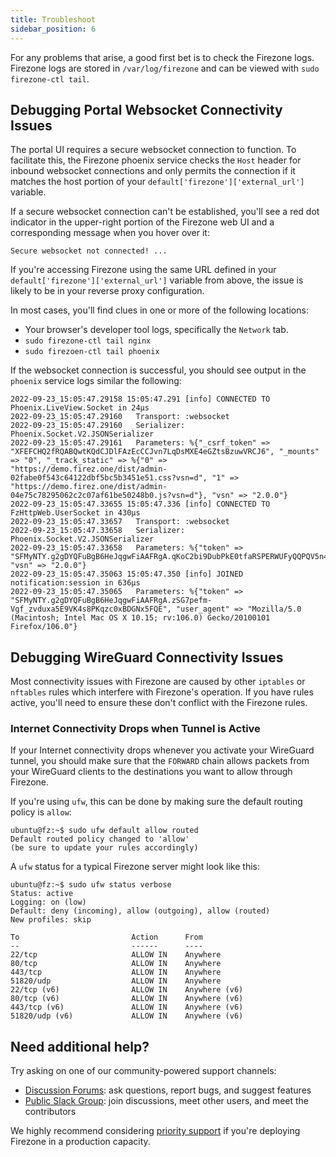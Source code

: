 ```yaml
---
title: Troubleshoot
sidebar_position: 6
---
```


For any problems that arise, a good first bet is to check the Firezone logs.
Firezone logs are stored in `/var/log/firezone` and can be viewed with
`sudo firezone-ctl tail`.

## Debugging Portal Websocket Connectivity Issues

The portal UI requires a secure websocket connection to function. To facilitate
this, the Firezone phoenix service checks the `Host` header for inbound
websocket connections and only permits the connection if it matches the host
portion of your `default['firezone']['external_url']` variable.

If a secure websocket connection can't be established, you'll see a red dot
indicator in the upper-right portion of the Firezone web UI and a corresponding
message when you hover over it:

```text
Secure websocket not connected! ...
```

If you're accessing Firezone using the same URL defined in your
`default['firezone']['external_url']` variable from above, the issue is likely
to be in your reverse proxy configuration.

In most cases, you'll find clues in one or more of the following locations:

* Your browser's developer tool logs, specifically the `Network` tab.
* `sudo firezone-ctl tail nginx`
* `sudo firezoen-ctl tail phoenix`

If the websocket connection is successful, you should see output in the
`phoenix` service logs similar the following:

```text
2022-09-23_15:05:47.29158 15:05:47.291 [info] CONNECTED TO Phoenix.LiveView.Socket in 24µs
2022-09-23_15:05:47.29160   Transport: :websocket
2022-09-23_15:05:47.29160   Serializer: Phoenix.Socket.V2.JSONSerializer
2022-09-23_15:05:47.29161   Parameters: %{"_csrf_token" => "XFEFCHQ2fRQABQwtKQdCJDlFAzEcCCJvn7LqDsMXE4eGZtsBzuwVRCJ6", "_mounts" => "0", "_track_static" => %{"0" => "https://demo.firez.one/dist/admin-02fabe0f543c64122dbf5bc5b3451e51.css?vsn=d", "1" => "https://demo.firez.one/dist/admin-04e75c78295062c2c07af61be50248b0.js?vsn=d"}, "vsn" => "2.0.0"}
2022-09-23_15:05:47.33655 15:05:47.336 [info] CONNECTED TO FzHttpWeb.UserSocket in 430µs
2022-09-23_15:05:47.33657   Transport: :websocket
2022-09-23_15:05:47.33658   Serializer: Phoenix.Socket.V2.JSONSerializer
2022-09-23_15:05:47.33658   Parameters: %{"token" => "SFMyNTY.g2gDYQFuBgB6HeJqgwFiAAFRgA.qKoC2bi9DubPkE0tfaRSPERWUFyQQPQV5n4nFKVppxc", "vsn" => "2.0.0"}
2022-09-23_15:05:47.35063 15:05:47.350 [info] JOINED notification:session in 636µs
2022-09-23_15:05:47.35065   Parameters: %{"token" => "SFMyNTY.g2gDYQFuBgB6HeJqgwFiAAFRgA.zSG7pefm-Vgf_zvduxa5E9VK4s8PKqzc0xBDGNx5FQE", "user_agent" => "Mozilla/5.0 (Macintosh; Intel Mac OS X 10.15; rv:106.0) Gecko/20100101 Firefox/106.0"}
```

## Debugging WireGuard Connectivity Issues

Most connectivity issues with Firezone are caused by other `iptables` or
`nftables` rules which interfere with Firezone's operation. If you have rules
active, you'll need to ensure these don't conflict with the Firezone rules.

### Internet Connectivity Drops when Tunnel is Active

If your Internet connectivity drops whenever you activate your WireGuard
tunnel, you should make sure that the `FORWARD` chain allows packets
from your WireGuard clients to the destinations you want to allow through
Firezone.

If you're using `ufw`, this can be done by making sure the default routing
policy is `allow`:

```text
ubuntu@fz:~$ sudo ufw default allow routed
Default routed policy changed to 'allow'
(be sure to update your rules accordingly)
```

A `ufw` status for a typical Firezone server might look like this:

```text
ubuntu@fz:~$ sudo ufw status verbose
Status: active
Logging: on (low)
Default: deny (incoming), allow (outgoing), allow (routed)
New profiles: skip

To                         Action      From
--                         ------      ----
22/tcp                     ALLOW IN    Anywhere
80/tcp                     ALLOW IN    Anywhere
443/tcp                    ALLOW IN    Anywhere
51820/udp                  ALLOW IN    Anywhere
22/tcp (v6)                ALLOW IN    Anywhere (v6)
80/tcp (v6)                ALLOW IN    Anywhere (v6)
443/tcp (v6)               ALLOW IN    Anywhere (v6)
51820/udp (v6)             ALLOW IN    Anywhere (v6)
```

## Need additional help?

Try asking on one of our community-powered support channels:

* [Discussion Forums](https://discourse.firez.one/): ask questions, report bugs,
and suggest features
* [Public Slack Group](https://join.slack.com/t/firezone-users/shared_invite/zt-111043zus-j1lP_jP5ohv52FhAayzT6w):
join discussions, meet other users, and meet the contributors

We highly recommend considering [priority support](https://firezone.dev/pricing)
if you're deploying Firezone in a production capacity.
